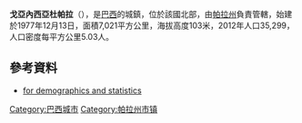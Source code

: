 '''戈亞內西亞杜帕拉'''（{{lang-pt|Goianésia do Pará}}），是[[巴西|巴西]]的城鎮，位於該國北部，由[[帕拉州|帕拉州]]負責管轄，始建於1977年12月13日，面積7,021平方公里，海拔高度103米，2012年人口35,299，人口密度每平方公里5.03人。

==參考資料==
*[http://www.ibge.gov.br/cidadesat/ for demographics and statistics] {{Wayback|url=http://www.ibge.gov.br/cidadesat/ |date=20170825150319 }} {{pt icon}}

{{coord|03|50|34|S|49|05|49|W|source:ptwiki_region:BR_scale:75000_type:city|display=title}}

{{Brazil-geo-stub}}
{{帕拉州市鎮}}
[[Category:巴西城市|Category:巴西城市]]
[[Category:帕拉州市镇|Category:帕拉州市镇]]